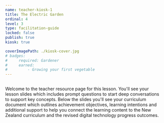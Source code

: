 ```yaml
---
name: teacher-kiosk-1
title: The Electric Garden
ordinal: 4
level: 3
type: facilitation-guide
locked: false
publish: true
kiosk: true

coverImagePath: ./kiosk-cover.jpg
# badges:
#     required: Gardener
#     earned:
#         - Growing your first vegetable
---
```



##

###

Welcome to the teacher resource page for this lesson. You'll see your lesson slides which includes prompt questions to start deep conversations to support key concepts. Below the slides you'll see your curriculum document which outlines achievement objectives, learning intentions and additional support to help you connect the learning content to the New Zealand curriculum and the revised digital technology progress outcomes.

<GoogleSlides
    title="Lesson Slides"
    googleId="2PACX-1vSmk0vw4ShH3GYzfdUa2Y6KoHN-KDfHXCtPqKraxCRGMs7zMi0fjanJKbybQYbt42SQ3COHZ0Z-ulWd"
/>

###

<GoogleDocs
    googleId="2PACX-1vRIPN8a1F6-kPs-bnwQmZigYx2lPwr_XlInXWS7R5IyWhQ7Fd0EpGCdIQt216AnNLGQYsZLPhfWdge5"
    googlePdfId="1rp2oDPJIJMUlb3KxT6_A2Rx0195rjywPE_thWvBcPH8"
/>
